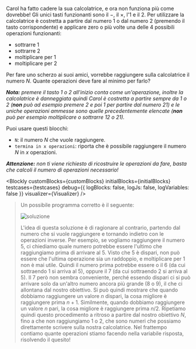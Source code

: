 
Carol ha fatto cadere la sua calcolatrice, e ora non funziona più come dovrebbe!
Gli unici tasti funzionanti sono il $-$, il $\times$, l'$1$ e il $2$.
Per utilizzare la calcolatrice è costretta a partire dal numero $1$ o dal numero $2$ (premendo il tasto corrispondente) e applicare zero o più volte una delle $4$ possibili operazioni funzionanti:

- sottrarre $1$
- sottrarre $2$
- moltiplicare per $1$
- moltiplicare per $2$

Per fare uno scherzo ai suoi amici, vorrebbe raggiungere sulla calcolatrice il numero $N$. Quante operazioni deve fare al minimo per farlo?

_**Nota:** premere il tasto $1$ o $2$ all'inizio conta come un'operazione, inoltre la calcolatrice è danneggiata quindi Carol è costretta a partire sempre da $1$ o $2$ (**non** può ad esempio premere $2$ e poi $1$ per partire dal numero $21$) e le uniche operazioni ammesse sono quelle precedentemente elencate (**non** può per esempio moltiplicare o sottrarre $12$ o $21$)._

Puoi usare questi blocchi:

- `N`: il numero $N$ che vuole raggiungere.
- `termina in x operazioni`: riporta che è possibile raggiungere il numero $N$ in $x$ operazioni.

_**Attenzione:** non ti viene richiesto di ricostruire le operazioni da fare, basta che calcoli il numero di operazioni necessario!_

<Blockly
  customBlocks={customBlocks}
  initialBlocks={initialBlocks}
  testcases={testcases}
  debug={{ logBlocks: false, logJs: false, logVariables: false }}
  visualizer={Visualizer}
/>

> Un possibile programma corretto è il seguente:
>
> ![soluzione](sol.png)
>
> L'idea di questa soluzione è di ragionare al contrario, partendo dal numero
> che si vuole raggiungere e tornando indietro con le operazioni inverse. Per
> esempio, se vogliamo raggiungere il numero 5, ci chiediamo quale numero potrebbe
> essere l'ultimo che raggiungiamo prima di arrivare al 5. Visto che 5 è dispari,
> non può essere che l'ultima operazione sia un raddoppio, e moltiplicare per 1
> non è mai utile. Quindi il numero prima potrebbe essere o il 6 (da cui sottraendo
> 1 si arriva al 5), oppure il 7 (da cui sottraendo 2 si arriva al 5). Il 7 però
> non sembra conveniente, perché essendo dispari ci si può arrivare solo da un'altro
> numero ancora più grande (8 o 9), il che ci allontana dal nostro obiettivo.
> Si può quindi mostrare che quando dobbiamo raggiungere un valore $n$ dispari,
> la cosa migliore è raggiungere prima $n+1$. Similmente, quando dobbiamo raggiungere
> un valore $n$ pari, la cosa migliore è raggiungere prima $n/2$. Ripetiamo quindi
> questo procedimento a ritroso a partire dal nostro obiettivo $N$, fino a che
> non raggiungiamo 1 o 2, che sono numeri che possiamo direttamente scrivere
> sulla nostra calcolatrice. Nel frattempo contiamo quante operazioni stiamo
> facendo nella variabile risposta, risolvendo il quesito!
